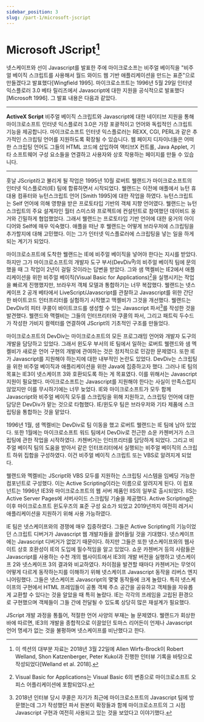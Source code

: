 ```yaml
---
sidebar_position: 3
slug: /part-1/microsoft-jscript
---
```


# Microsoft JScript[^22]

넷스케이프와 선이 Javascript를 발표한 주에 마이크로소프는 비주얼 베이직을 "비주얼 베이직 스크립트를 사용해서 월드 와이드 웹 기반 애플리케이션을 만드는 표준"으로 만들겠다고 발표했다[Wingfield 1995]. 마이크로소프트는 1996년 5월 29일 인터넷 익스플로러 3.0 베타 릴리즈에서 Javascript에 대한 지원을 공식적으로 발표했다[Microsoft 1996]. 그 발표 내용은 다음과 같았다.

---

**ActiveX Script** 비주얼 베이직 스크립트와 Javascript에 대한 네이티브 지원을 통해 마이크로소프트 인터넷 익스플로러 3.0은 가장 포괄적이고 언어와 독립적인 스크립트 기능을 제공합니다. 마이크로소프트 인터넷 익스플로러는 REXX, CGI, PERL과 같은 추가적인 스크립팅 언어를 지원하도록 확장될 수 있습니다. 웹 페이지 디자이너들은 어떠한 스크립팅 언어도 그들의 HTML 코드에 삽입하여 액티브X 컨트롤, Java Applet, 기타 소프트웨어 구성 요소들을 연결하고 사용자와 상호 작용하는 페이지를 만들 수 있습니다.

---

훗날 JScript라고 불리게 될 작업은 1995년 10월 로버트 웰랜드가 마이크로소프트의 인터넷 익스플로러(IE) 팀에 합류하면서 시작되었다. 웰랜드는 이전에 애플에서 뉴턴 휴대용 컴퓨터와 뉴턴스크립트 언어 [Smith 1995]에 대한 작업을 하였다. 뉴턴스크립트는 Self 언어에 의해 영향을 받은 프로토타입 기반의 객체 지향 언어였다. 웰랜드는 뉴턴스크립트의 주요 설계자인 월터 스미스와 프로젝트에 컨설턴트로 참여했던 데이비드 웅거와 긴밀하게 협업했었다. 그래서 웰랜드는 프로토타입 기반 언어에 대한 웅거의 아이디어와 Self에 매우 익숙했다. 애플을 떠난 후 웰랜드는 어떻게 브라우저에 스크립팅을 추가할지에 대해 고민했다. 이는 그가 인터넷 익스플로러에 스크립팅을 넣는 일을 하게 되는 계기가 되었다.

마이크로소프트에 도착한 웰랜드는 IE에 비주얼 베이직을 넣어야 한다는 지시를 받았다. 하지만 그가 마이크로소프트의 개발자 도구 부서(DevDiv<sup>g</sup>)의 비주얼 베이직 팀에 문의했을 때 그 작업이 2년이 걸릴 것이라는 답변을 받았다. 그와 샘 맥켈비는 IE2에서 애플리케이션을 위한 비주얼 베이직(Visual Basic for Applications)[^23]을 실행시키는 작업을 빠르게 진행했지만, 브라우저 객체 모델과 통합하기는 너무 복잡했다. 웰랜드는 넷스케이프 2 공개 베타에서 LiveScript/Javascript를 관찰하고 Javascript를 위한 간단한 바이트코드 인터프리터를 실험하기 시작했고 맥켈비가 그것을 개선했다. 웰랜드는 DevDiv의 피터 쿠콜이 바이트코드를 생성할 수 있는 Javascript 파서[^24]를 작성한 것을 발견했다. 웰랜드와 맥켈비는 그들의 인터프리터와 쿠콜의 파서, 그리고 패트릭 두수드가 작성한 가비지 컬렉터를 연결하여 JScript의 기초적인 구조를 만들었다.

마이크로소프트의 DevDiv는 마이크로소프트의 모든 프로그래밍 언어와 개발자 도구의 개발을 담당하고 있었다. 그래서 윈도우 부서의 IE 팀에서 일하는 로버트 웰랜드와 샘 멕켈비가 새로운 언어 구현의 개발에 관여하는 것은 정치적으로 민감한 문제였다. 또한 IE가 Javascript를 지원해야 하는지에 대한 내부적인 논란도 있었다. DevDiv는 스크립팅을 위한 비주얼 베이직과 애플리케이션을 위한 Java에 집중하고자 했다. 그러나 IE 팀의 목표는 IE3이 넷스케이프 3와 호환되도록 하는 게 목표였다. 이를 위해서는 Javascript 지원이 필요했다. 마이크로소프트는 Javascript를 지원해야 한다는 사실이 만족스럽지 않았지만 이를 무시하기에는 너무 늦었다. IE와 마이크로소프트가 모두 함께 Javascript와 비주얼 베이직 모두를 스크립팅을 위해 지원하고, 스크립팅 언어에 대한 담당은 DevDiv가 맡는 것으로 타협했다. IE/윈도우 팀은 브라우저와 기타 제품에 스크립팅을 통합하는 것을 맡았다.

1996년 1월, 샘 멕켈비는 DevDiv로 팀 이동을 했고 로버트 웰랜드는 IE 팀에 남아 있었다. 또한 1월에는 마이크로소프트 워드 팀에서 DevDiv로 전근한 쇼운 카첸버거가 스크립팅에 관한 작업을 시작하였다. 카첸버거는 인터프리터를 담당하게 되었다. 그리고 비주얼 베이직 팀의 도움을 받아서 같은 인터프리터에서 실행되는 비주얼 베이직의 스크립트 하위 집합을 구성하였다. 이건 비주얼 베이직 스크립트 또는 VBS로 알려지게 되었다.

웰랜드와 멕켈비는 JScript와 VBS 모두를 지원하는 스크립팅 시스템을 임베딩 가능한 컴포넌트로 구성했다. 이는 Active Scripting이라는 이름으로 알려지게 된다. 이 컴포넌트는 1996년 IE3와 마이크로소프트의 웹 서버 제품인 IIS의 일부로 출시되었다. IIS는 Active Server Pages에 서버사이드 스크립팅 기술을 제공했다. Active Scripting은 이후 마이크로소프트 윈도우즈의 표준 구성 요소가 되었고 2019년까지 여전히 레거시 애플리케이션을 지원하기 위해 사용 가능하였다.

IE 팀은 넷스케이프와의 경쟁에 매우 집중하였다. 그들은 Active Scripting의 기능이었던 스크립트 디버거가 Javascript 웹 개발자들을 끌어들일 것을 기대했다. 넷스케이프에는 Javascript 디버거가 없었기 때문이다. 하지만 그들은 또한 넷스케이프와의 웹사이트 상호 호환성이 IE의 도입에 필수적임을 알고 있었다. 쇼운 카첸버거 등의 사람들은 Javascript를 사용하는 수천 개의 웹사이트에서 IE3의 개발 버전을 실행하고 넷스케이프 2와 넷스케이프 3의 결과와 비교하였다. 차이점을 발견할 때마다 카첸버거는 무엇이 어떻게 다르게 동작하는지를 이해하기 위해 넷스케이프 Javascript 동작을 리버스 엔지니어링했다. 그들은 넷스케이프 Javascript의 몇몇 동작들에 크게 놀랐다. 특히 넷스케이프의 구현에서 HTML 프레임들이 공통 객체 주소 공간을 공유하고 객체들을 자유롭게 교환할 수 있다는 것을 알았을 때 특히 놀랐다. IE는 각각의 프레임을 고립된 환경으로 구현했으며 객체들이 그들 간에 전달될 수 있도록 상당히 많은 재설계가 필요했다.

JScript 개발 과정을 통틀어, 적절한 언어 사양의 부재는 늘 문제였다. 웰랜드가 회상한 바에 따르면, IE3의 개발을 종합적으로 이끌었던 토마스 리어든이 언제나 Javascript 언어 명세가 없는 것을 불평하며 넷스케이프를 비난했다고 한다.

[^21]: 스크립트 본문에는 HTML 주석에서 허용되지 않는 `>` 또는 `--` 연산자가 포함되어 있지 않아야 한다.
[^22]: 이 섹션의 대부분 자료는 2018년 3월 22일에 Allen Wirfs-Brock이 Robert Welland, Shon Katzenberger, Peter Kukol과 진행한 인터뷰 기록을 바탕으로 작성되었다[Welland et al. 2018].
[^23]: Visual Basic for Applications는 Visual Basic 6의 변종으로 마이크로소프트 오피스 어플리케이션에 포함되었다.
[^24]: 2018년 인터뷰 당시 쿠콜은 자기가 최근에 마이크로소프트의 Javascript 팀에 방문했는데 그가 작성했던 파서 원본이 확장들과 함께 마이크로소프트의 그 시점 Javascript 구현과 여전히 사용되고 있는 것을 보았다고 이야기했다.
